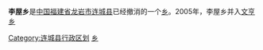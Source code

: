 {{中国乡级行政区
| 行政区全称 =李屋乡
| 景观照片文件名 = 
| 景观照片描述 = 
| 汉语拼音 = 
| 通用拼音 = 
| 注音符號 = 
| 其它标音类型1 = 
| 其它标音1 = 
| 其它标音类型2 = 
| 其它标音2 = 
| 其它语言类型1 = 
| 其它语言地名1 = 
| 其它语言类型2 = 
| 其它语言地名2 = 
| 上级行政区 = [[福建省|福建省]][[龙岩市|龙岩市]][[连城县|连城县]]
| 行政区类别 = [[乡|乡]]
| 行政区划代码 = 
| 地理坐标 = 
| 总面积 = 
| 户籍人口 = 
| 户籍人口年份 = 
| 常住人口 = 
| 常住人口年份 = 
| 人口密度 = 
| 行政区划 = 
| 官方网站 = 
| 政府驻地 = 
| 邮政编码 = 
| 毗邻行政区 = 
| 位置图文件名 = 
| 位置图描述 = 
}}
'''李屋乡'''是[[中华人民共和国|中国]][[福建省|福建省]][[龙岩市|龙岩市]][[连城县|连城县]]已经撤消的一个[[乡|乡]]。2005年，李屋乡并入[[文亨乡|文亨乡]]

{{福建小作品}}

[[Category:连城县行政区划|Category:连城县行政区划]]
[[Category:福建省已撤消的乡镇|乡]]